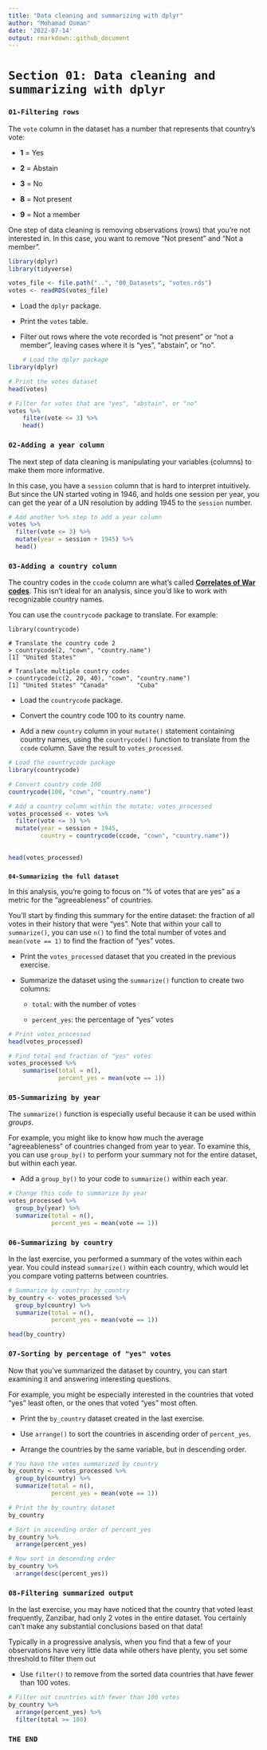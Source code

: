 ```yaml
---
title: "Data cleaning and summarizing with dplyr"
author: "Mohamad Osman"
date: '2022-07-14'
output: rmarkdown::github_document
---
```


# **`Section 01: Data cleaning and summarizing with dplyr`**

### **`01-Filtering rows`**

The `vote` column in the dataset has a number that represents that country's vote:

-   **1** = Yes

-   **2** = Abstain

-   **3** = No

-   **8** = Not present

-   **9** = Not a member

One step of data cleaning is removing observations (rows) that you're not interested in. In this case, you want to remove "Not present" and "Not a member".

```r
library(dplyr)
library(tidyverse)
```

```r
votes_file <- file.path("..", "00_Datasets", "votes.rds")
votes <- readRDS(votes_file)
```

-   Load the `dplyr` package.

-   Print the `votes` table.

-   Filter out rows where the vote recorded is "not present" or "not a member", leaving cases where it is "yes", "abstain", or "no".

```r
    # Load the dplyr package
library(dplyr)

# Print the votes dataset
head(votes)

# Filter for votes that are "yes", "abstain", or "no"
votes %>%
    filter(vote <= 3) %>%
    head()
```

### **`02-Adding a year column`**

The next step of data cleaning is manipulating your variables (columns) to make them more informative.

In this case, you have a `session` column that is hard to interpret intuitively. But since the UN started voting in 1946, and holds one session per year, you can get the year of a UN resolution by adding 1945 to the `session` number.

```r
# Add another %>% step to add a year column
votes %>%
  filter(vote <= 3) %>%
  mutate(year = session + 1945) %>%
  head()
```

### **`03-Adding a country column`**

The country codes in the `ccode` column are what's called [**Correlates of War codes**](https://cow.dss.ucdavis.edu/data-sets/cow-country-codes). This isn't ideal for an analysis, since you'd like to work with recognizable country names.

You can use the `countrycode` package to translate. For example:

    library(countrycode)

    # Translate the country code 2
    > countrycode(2, "cown", "country.name")
    [1] "United States"

    # Translate multiple country codes
    > countrycode(c(2, 20, 40), "cown", "country.name")
    [1] "United States" "Canada"        "Cuba"

-   Load the `countrycode` package.

-   Convert the country code 100 to its country name.

-   Add a new `country` column in your `mutate()` statement containing country names, using the `countrycode()` function to translate from the `ccode` column. Save the result to `votes_processed`.

```r
# Load the countrycode package
library(countrycode)

# Convert country code 100
countrycode(100, "cown", "country.name")

# Add a country column within the mutate: votes_processed
votes_processed <- votes %>%
  filter(vote <= 3) %>%
  mutate(year = session + 1945, 
         country = countrycode(ccode, "cown", "country.name")) 

  
head(votes_processed)
```

### 
**`04-Summarizing the full dataset`**

In this analysis, you're going to focus on "% of votes that are yes" as a metric for the "agreeableness" of countries.

You'll start by finding this summary for the entire dataset: the fraction of all votes in their history that were "yes". Note that within your call to `summarize()`, you can use `n()` to find the total number of votes and `mean(vote == 1)` to find the fraction of "yes" votes.

-   Print the `votes_processed` dataset that you created in the previous exercise.

-   Summarize the dataset using the `summarize()` function to create two columns:

    -   `total`: with the number of votes

    -   `percent_yes`: the percentage of "yes" votes

```r
# Print votes_processed
head(votes_processed)

# Find total and fraction of "yes" votes
votes_processed %>%
    summarise(total = n(),
              percent_yes = mean(vote == 1))
```

### `05-Summarizing by year`

The `summarize()` function is especially useful because it can be used within *groups*.

For example, you might like to know how much the average "agreeableness" of countries changed from year to year. To examine this, you can use `group_by()` to perform your summary not for the entire dataset, but within each year.

-   Add a `group_by()` to your code to `summarize()` within each year.

```r
# Change this code to summarize by year
votes_processed %>%
  group_by(year) %>%
  summarize(total = n(),
            percent_yes = mean(vote == 1))
```

### **`06-Summarizing by country`**

In the last exercise, you performed a summary of the votes within each year. You could instead `summarize()` within each country, which would let you compare voting patterns between countries.

```r
# Summarize by country: by_country
by_country <- votes_processed %>%
  group_by(country) %>%
  summarize(total = n(),
            percent_yes = mean(vote == 1))

head(by_country)
```

### **`07-Sorting by percentage of "yes" votes`**

Now that you've summarized the dataset by country, you can start examining it and answering interesting questions.

For example, you might be especially interested in the countries that voted "yes" least often, or the ones that voted "yes" most often.

-   Print the `by_country` dataset created in the last exercise.

-   Use `arrange()` to sort the countries in ascending order of `percent_yes`.

-   Arrange the countries by the same variable, but in descending order.

```r
# You have the votes summarized by country
by_country <- votes_processed %>%
  group_by(country) %>%
  summarize(total = n(),
            percent_yes = mean(vote == 1))

# Print the by_country dataset
by_country

# Sort in ascending order of percent_yes
by_country %>% 
  arrange(percent_yes)

# Now sort in descending order
by_country %>% 
  arrange(desc(percent_yes))
```

### **`08-Filtering summarized output`**

In the last exercise, you may have noticed that the country that voted least frequently, Zanzibar, had only 2 votes in the entire dataset. You certainly can't make any substantial conclusions based on that data!

Typically in a progressive analysis, when you find that a few of your observations have very little data while others have plenty, you set some threshold to filter them out

-   Use `filter()` to remove from the sorted data countries that have fewer than 100 votes.

```r
# Filter out countries with fewer than 100 votes
by_country %>%
  arrange(percent_yes) %>%
  filter(total >= 100)

```

### `THE END`










